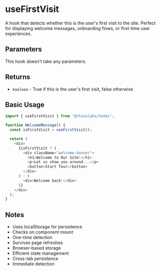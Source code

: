 # useFirstVisit

A hook that detects whether this is the user's first visit to the site. Perfect for displaying welcome messages, onboarding flows, or first-time user experiences.

## Parameters

This hook doesn't take any parameters.

## Returns

- `boolean` - True if this is the user's first visit, false otherwise

## Basic Usage

```typescript
import { useFirstVisit } from '@rhinolabs/hooks';

function WelcomeMessage() {
  const isFirstVisit = useFirstVisit();

  return (
    <div>
      {isFirstVisit ? (
        <div className="welcome-banner">
          <h1>Welcome to Our Site!</h1>
          <p>Let us show you around...</p>
          <button>Start Tour</button>
        </div>
      ) : (
        <div>Welcome back!</div>
      )}
    </div>
  );
}
```

## Notes

- Uses localStorage for persistence
- Checks on component mount
- One-time detection
- Survives page refreshes
- Browser-based storage
- Efficient state management
- Cross-tab persistence
- Immediate detection
